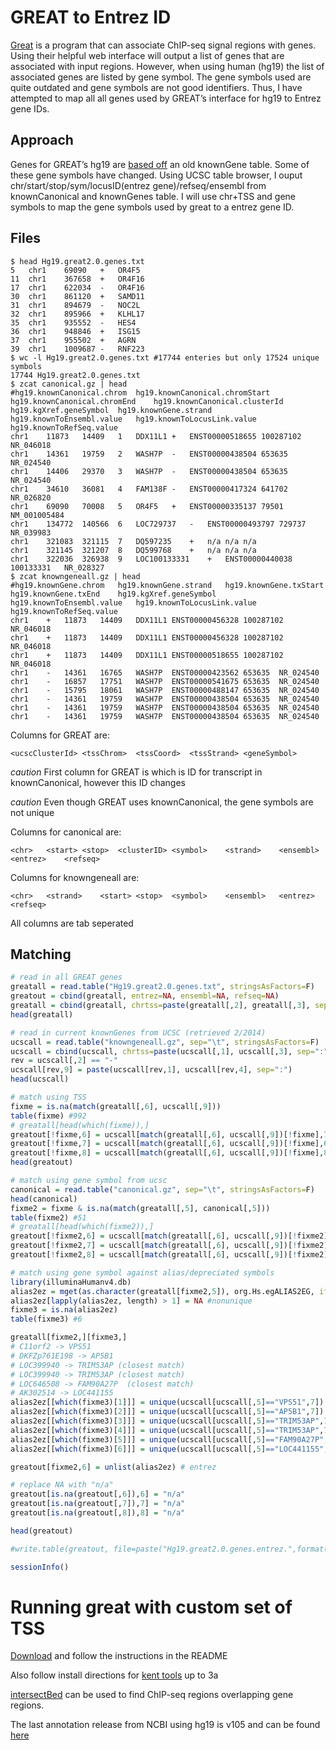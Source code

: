 # GREAT to Entrez ID
[Great](http://great.stanford.edu/) is a program that can associate ChIP-seq signal regions with genes. Using their helpful web interface will output a list of genes that are associated with input regions. However, when using human (hg19) the list of associated genes are listed by gene symbol. The gene symbols used are quite outdated and gene symbols are not good identifiers. Thus, I have attempted to map all all genes used by GREAT's interface for hg19 to Entrez gene IDs.

## Approach
Genes for GREAT's hg19 are [based off](http://bejerano.stanford.edu/help/display/GREAT/Genes) an old knownGene table. Some of these gene symbols have changed. Using UCSC table browser, I ouput chr/start/stop/sym/locusID(entrez gene)/refseq/ensembl from knownCanonical and knownGenes table. I will use chr+TSS and gene symbols to map the gene symbols used by great to a entrez gene ID.

## Files
```
$ head Hg19.great2.0.genes.txt 
5	chr1	69090	+	OR4F5
11	chr1	367658	+	OR4F16
17	chr1	622034	-	OR4F16
30	chr1	861120	+	SAMD11
31	chr1	894679	-	NOC2L
32	chr1	895966	+	KLHL17
35	chr1	935552	-	HES4
36	chr1	948846	+	ISG15
37	chr1	955502	+	AGRN
39	chr1	1009687	-	RNF223
$ wc -l Hg19.great2.0.genes.txt #17744 enteries but only 17524 unique symbols
17744 Hg19.great2.0.genes.txt
$ zcat canonical.gz | head
#hg19.knownCanonical.chrom	hg19.knownCanonical.chromStart	hg19.knownCanonical.chromEnd	hg19.knownCanonical.clusterId	hg19.kgXref.geneSymbol	hg19.knownGene.strand	hg19.knownToEnsembl.value	hg19.knownToLocusLink.value	hg19.knownToRefSeq.value
chr1	11873	14409	1	DDX11L1	+	ENST00000518655	100287102	NR_046018
chr1	14361	19759	2	WASH7P	-	ENST00000438504	653635	NR_024540
chr1	14406	29370	3	WASH7P	-	ENST00000438504	653635	NR_024540
chr1	34610	36081	4	FAM138F	-	ENST00000417324	641702	NR_026820
chr1	69090	70008	5	OR4F5	+	ENST00000335137	79501	NM_001005484
chr1	134772	140566	6	LOC729737	-	ENST00000493797	729737	NR_039983
chr1	321083	321115	7	DQ597235	+	n/a	n/a	n/a
chr1	321145	321207	8	DQ599768	+	n/a	n/a	n/a
chr1	322036	326938	9	LOC100133331	+	ENST00000440038	100133331	NR_028327
$ zcat knowngeneall.gz | head
#hg19.knownGene.chrom	hg19.knownGene.strand	hg19.knownGene.txStart	hg19.knownGene.txEnd	hg19.kgXref.geneSymbol	hg19.knownToEnsembl.value	hg19.knownToLocusLink.value	hg19.knownToRefSeq.value
chr1	+	11873	14409	DDX11L1	ENST00000456328	100287102	NR_046018
chr1	+	11873	14409	DDX11L1	ENST00000456328	100287102	NR_046018
chr1	+	11873	14409	DDX11L1	ENST00000518655	100287102	NR_046018
chr1	-	14361	16765	WASH7P	ENST00000423562	653635	NR_024540
chr1	-	16857	17751	WASH7P	ENST00000541675	653635	NR_024540
chr1	-	15795	18061	WASH7P	ENST00000488147	653635	NR_024540
chr1	-	14361	19759	WASH7P	ENST00000438504	653635	NR_024540
chr1	-	14361	19759	WASH7P	ENST00000438504	653635	NR_024540
chr1	-	14361	19759	WASH7P	ENST00000438504	653635	NR_024540
```

Columns for GREAT are:

	<ucscClusterId>	<tssChrom>	<tssCoord>	<tssStrand>	<geneSymbol>

*caution* First column for GREAT is <ucscClusterId> which is ID for transcript in knownCanonical, however this ID changes 

*caution* Even though GREAT uses knownCanonical, the gene symbols are not unique

Columns for canonical are:

    <chr>   <start> <stop>  <clusterID> <symbol>    <strand>    <ensembl>   <entrez>    <refseq>

Columns for knowngeneall are:

    <chr>   <strand>    <start> <stop>  <symbol>    <ensembl>   <entrez>    <refseq>

All columns are tab seperated

## Matching
```{r}
# read in all GREAT genes
greatall = read.table("Hg19.great2.0.genes.txt", stringsAsFactors=F)
greatout = cbind(greatall, entrez=NA, ensembl=NA, refseq=NA)
greatall = cbind(greatall, chrtss=paste(greatall[,2], greatall[,3], sep=":"), stringsAsFactors=F)
head(greatall)

# read in current knownGenes from UCSC (retrieved 2/2014)
ucscall = read.table("knowngeneall.gz", sep="\t", stringsAsFactors=F)
ucscall = cbind(ucscall, chrtss=paste(ucscall[,1], ucscall[,3], sep=":"), stringsAsFactors=F)
rev = ucscall[,2] == "-"
ucscall[rev,9] = paste(ucscall[rev,1], ucscall[rev,4], sep=":")
head(ucscall)

# match using TSS
fixme = is.na(match(greatall[,6], ucscall[,9]))
table(fixme) #992
# greatall[head(which(fixme)),]
greatout[!fixme,6] = ucscall[match(greatall[,6], ucscall[,9])[!fixme],7] # entrez
greatout[!fixme,7] = ucscall[match(greatall[,6], ucscall[,9])[!fixme],6] # ensembl
greatout[!fixme,8] = ucscall[match(greatall[,6], ucscall[,9])[!fixme],8] # refseq
head(greatout)

# match using gene symbol from ucsc
canonical = read.table("canonical.gz", sep="\t", stringsAsFactors=F)
head(canonical)
fixme2 = fixme & is.na(match(greatall[,5], canonical[,5]))
table(fixme2) #51
# greatall[head(which(fixme2)),]
greatout[!fixme2,6] = ucscall[match(greatall[,6], ucscall[,9])[!fixme2],7] # entrez
greatout[!fixme2,7] = ucscall[match(greatall[,6], ucscall[,9])[!fixme2],6] # ensembl
greatout[!fixme2,8] = ucscall[match(greatall[,6], ucscall[,9])[!fixme2],8] # refseq

# match using gene symbol against alias/depreciated symbols
library(illuminaHumanv4.db)
alias2ez = mget(as.character(greatall[fixme2,5]), org.Hs.egALIAS2EG, ifnotfound=NA)
alias2ez[lapply(alias2ez, length) > 1] = NA #nonunique 
fixme3 = is.na(alias2ez)
table(fixme3) #6

greatall[fixme2,][fixme3,]
# C11orf2 -> VPS51 
# DKFZp761E198 -> AP5B1
# LOC399940 -> TRIM53AP (closest match)
# LOC399940 -> TRIM53AP (closest match)
# LOC646508 -> FAM90A27P  (closest match)
# AK302514 -> LOC441155
alias2ez[[which(fixme3)[1]]] = unique(ucscall[ucscall[,5]=="VPS51",7])
alias2ez[[which(fixme3)[2]]] = unique(ucscall[ucscall[,5]=="AP5B1",7])
alias2ez[[which(fixme3)[3]]] = unique(ucscall[ucscall[,5]=="TRIM53AP",7])
alias2ez[[which(fixme3)[4]]] = unique(ucscall[ucscall[,5]=="TRIM53AP",7])
alias2ez[[which(fixme3)[5]]] = unique(ucscall[ucscall[,5]=="FAM90A27P",7])
alias2ez[[which(fixme3)[6]]] = unique(ucscall[ucscall[,5]=="LOC441155",7])

greatout[fixme2,6] = unlist(alias2ez) # entrez

# replace NA with "n/a"
greatout[is.na(greatout[,6]),6] = "n/a"
greatout[is.na(greatout[,7]),7] = "n/a"
greatout[is.na(greatout[,8]),8] = "n/a"

head(greatout)

#write.table(greatout, file=paste("Hg19.great2.0.genes.entrez.",format(Sys.time(), "%Y-%m-%d"),".txt",sep=""),sep="\t",row.names = FALSE, quote=F)

sessionInfo()
```

# Running great with custom set of TSS
[Download](http://bejerano.stanford.edu/help/display/GREAT/Download) and follow the instructions in the README

Also follow install directions for [kent tools](http://genome-source.cse.ucsc.edu/gitweb/?p=kent.git;a=blob;f=src/product/README.building.source) up to 3a

[intersectBed](http://bedtools.readthedocs.org/en/latest/content/tools/intersect.html?highlight=intersectbed) can be used to find ChIP-seq regions overlapping gene regions.

The last annotation release from NCBI using hg19 is v105 and can be found [here](ftp://ftp.ncbi.nlm.nih.gov/refseq/H_sapiens/H_sapiens/ARCHIVE/ANNOTATION_RELEASE.105/)
